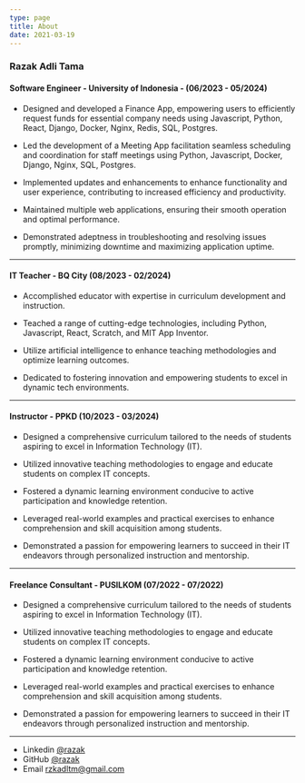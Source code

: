 ```yaml
---
type: page
title: About
date: 2021-03-19
---
```


<h3>Razak Adli Tama</h3>

<h4>Software Engineer - University of Indonesia - (06/2023 - 05/2024)</h4>

- Designed and developed a Finance App, empowering users to efficiently request funds for essential company needs using Javascript, Python, React, Django, Docker, Nginx, Redis, SQL, Postgres.

- Led the development of a Meeting App facilitation seamless scheduling and coordination for staff meetings using Python, Javascript, Docker, Django, Nginx, SQL, Postgres.

- Implemented updates and enhancements to enhance functionality and user experience, contributing to increased efficiency and productivity.

- Maintained multiple web applications, ensuring their smooth operation and optimal performance.

- Demonstrated adeptness in troubleshooting and resolving issues promptly, minimizing downtime and maximizing application uptime.

---

<h4>IT Teacher - BQ City (08/2023 - 02/2024)</h4>

- Accomplished educator with expertise in curriculum development and instruction.

- Teached a range of cutting-edge technologies, including Python, Javascript, React, Scratch, and MIT App Inventor.

- Utilize artificial intelligence to enhance teaching methodologies and optimize learning outcomes.

- Dedicated to fostering innovation and empowering students to excel in dynamic tech environments.

---

<h4>Instructor - PPKD (10/2023 - 03/2024)</h4>

- Designed a comprehensive curriculum tailored to the needs of students aspiring to excel in Information Technology (IT).

- Utilized innovative teaching methodologies to engage and educate students on complex IT concepts.

- Fostered a dynamic learning environment conducive to active participation and knowledge retention.

- Leveraged real-world examples and practical exercises to enhance comprehension and skill acquisition among students.

- Demonstrated a passion for empowering learners to succeed in their IT endeavors through personalized instruction and mentorship.

---

<h4>Freelance Consultant - PUSILKOM (07/2022 - 07/2022)</h4>

- Designed a comprehensive curriculum tailored to the needs of students aspiring to excel in Information Technology (IT).

- Utilized innovative teaching methodologies to engage and educate students on complex IT concepts.

- Fostered a dynamic learning environment conducive to active participation and knowledge retention.

- Leveraged real-world examples and practical exercises to enhance comprehension and skill acquisition among students.

- Demonstrated a passion for empowering learners to succeed in their IT endeavors through personalized instruction and mentorship.

---

- Linkedin [@razak](https://www.linkedin.com/in/razak-adli-tama-3823b6217/)
- GitHub [@razak](https://github.com/rzkadltm)
- Email rzkadltm@gmail.com
